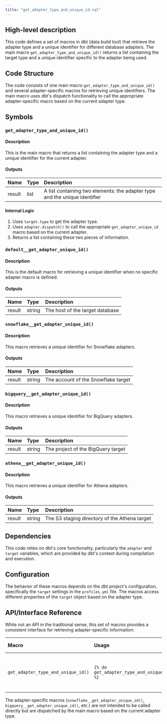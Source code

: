 ```yaml
---
title: "get_adapter_type_and_unique_id.sql"
---
```


## High-level description
This code defines a set of macros in dbt (data build tool) that retrieve the adapter type and a unique identifier for different database adapters. The main macro `get_adapter_type_and_unique_id()` returns a list containing the target type and a unique identifier specific to the adapter being used.

## Code Structure
The code consists of one main macro `get_adapter_type_and_unique_id()` and several adapter-specific macros for retrieving unique identifiers. The main macro uses dbt's dispatch functionality to call the appropriate adapter-specific macro based on the current adapter type.

## Symbols

### `get_adapter_type_and_unique_id()`
#### Description
This is the main macro that returns a list containing the adapter type and a unique identifier for the current adapter.

#### Outputs
| Name | Type | Description |
|:-----|:-----|:------------|
| result | list | A list containing two elements: the adapter type and the unique identifier |

#### Internal Logic
1. Uses `target.type` to get the adapter type.
2. Uses `adapter.dispatch()` to call the appropriate `get_adapter_unique_id` macro based on the current adapter.
3. Returns a list containing these two pieces of information.

### `default__get_adapter_unique_id()`
#### Description
This is the default macro for retrieving a unique identifier when no specific adapter macro is defined.

#### Outputs
| Name | Type | Description |
|:-----|:-----|:------------|
| result | string | The host of the target database |

### `snowflake__get_adapter_unique_id()`
#### Description
This macro retrieves a unique identifier for Snowflake adapters.

#### Outputs
| Name | Type | Description |
|:-----|:-----|:------------|
| result | string | The account of the Snowflake target |

### `bigquery__get_adapter_unique_id()`
#### Description
This macro retrieves a unique identifier for BigQuery adapters.

#### Outputs
| Name | Type | Description |
|:-----|:-----|:------------|
| result | string | The project of the BigQuery target |

### `athena__get_adapter_unique_id()`
#### Description
This macro retrieves a unique identifier for Athena adapters.

#### Outputs
| Name | Type | Description |
|:-----|:-----|:------------|
| result | string | The S3 staging directory of the Athena target |

## Dependencies
This code relies on dbt's core functionality, particularly the `adapter` and `target` variables, which are provided by dbt's context during compilation and execution.

## Configuration
The behavior of these macros depends on the dbt project's configuration, specifically the `target` settings in the `profiles.yml` file. The macros access different properties of the `target` object based on the adapter type.

## API/Interface Reference
While not an API in the traditional sense, this set of macros provides a consistent interface for retrieving adapter-specific information:

| Macro | Usage | Return Value |
|:------|:------|:-------------|
| `get_adapter_type_and_unique_id()` | `{% do get_adapter_type_and_unique_id() %}` | List containing adapter type and unique identifier |

The adapter-specific macros (`snowflake__get_adapter_unique_id()`, `bigquery__get_adapter_unique_id()`, etc.) are not intended to be called directly but are dispatched by the main macro based on the current adapter type.